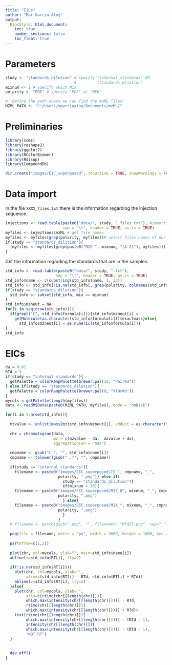 ```yaml
---
title: "EICs"
author: "Mar Garcia-Aloy"
output: 
  BiocStyle::html_document:
    toc: true
    number_sections: false
    toc_float: true
---
```


# Parameters

```r
study <- "standards_dilution" # specify "internal_standards" OR 
                              #         "standards_dilution"
mixnum <- 1 # specify which MIX
polarity <- "POS" # specify "POS" or "NEG"

#' Define the path where we can find the mzML files:
MZML_PATH <- "C:/Users/mgarciaaloy/Documents/mzML/"
```

# Preliminaries

```r
library(xcms)
library(reshape2)
library(ggplot2)
library(RColorBrewer)
library(Rdisop)
library(CompoundDb)

dir.create("images/EIC_superposed", recursive = TRUE, showWarnings = FALSE)
```

# Data import

In the file `XXXX_files.txt` there is the information regarding 
the injection sequence.

```r
injections <- read.table(paste0("data/", study, "_files.txt"), #import the file
                         sep = "\t", header = TRUE, as.is = TRUE)
myfiles <- injections$mzML # get file names
myfiles <- myfiles[grep(polarity, myfiles)]# select files names of our polarity
if(study == "standards_dilution"){
  (myfiles <- myfiles[grep(paste0("MIX ", mixnum, "[A-Z]"), myfiles)])
}
```

Get the information regarding the standards that are in the samples.

```r
std_info <- read.table(paste0("data/", study, ".txt"),
                      sep = "\t", header = TRUE, as.is = TRUE)
std_info$name <- c(substring(std_info$name, 1, 33))
std_info <- std_info[!is.na(std_info[, grep(polarity, colnames(std_info))]),]
if(study == "standards_dilution"){
  std_info <- subset(std_info, mix == mixnum)
}
std_info$mzneut = NA
for(i in seq(nrow(std_info))){
  if(grepl("C", std_info$formula[i])){std_info$mzneut[i] = 
    getMolecule(as.character(std_info$formula[i]))$exactmass}else{
      std_info$mzneut[i] = as.numeric(std_info$formula[i])}
}
std_info
```

# EICs

```r
da = 0.01
RTd = 5
if(study == "internal_standards"){
  getPalette = colorRampPalette(brewer.pal(12, "Paired"))
} else if(study == "standards_dilution"){
  getPalette = colorRampPalette(brewer.pal(9, "YlOrRd"))
}
mycols = getPalette(length(myfiles))  
data <- readMSData(paste0(MZML_PATH, myfiles), mode = "onDisk")

for(i in 1:nrow(std_info)){
  
  mzvalue <- unlist(mass2mz(std_info$mzneut[i], adduct = as.character(std_info[i, grep(polarity, colnames(std_info))])))
  
  chr = chromatogram(data, 
                     mz = c(mzvalue - da,  mzvalue + da),
                     aggregationFun = "max")
  
  cmpname <- gsub("L-", "", std_info$name[i])
  cmpname <- tolower(gsub(" .*", "", cmpname))
  
  if(study == "internal_standards"){ 
    filename <- paste0("images/EIC_superposed/IS_", cmpname, "_", 
                       polarity, ".png")} else if(
                         study == "standards_dilution"){
                         if(mixnum < 10){
    filename <- paste0("images/EIC_superposed/MIX_0", mixnum, "_", cmpname, "_", 
                       polarity, ".png") 
                         } else{
    filename <- paste0("images/EIC_superposed/MIX_", mixnum, "_", cmpname, "_", 
                       polarity, ".png") 
                         }
                       }
  # filename <- paste(gsub(".png", "", filename), "RTd25.png", sep="_")
  
  png(file = filename, units = "px", width = 3000, height = 1600, res = 300)
  
  par(mfrow=c(1,2))
  
  plot(chr, col=mycols, ylab="", main=std_info$name[i])
  abline(v=std_info$RT[i], lty=2)
  
  if(!is.na(std_info$RT[i])){
    plot(chr, col=mycols, ylab="",
         xlim=c(std_info$RT[i] - RTd, std_info$RT[i] + RTd))
    abline(v=std_info$RT[i], lty=2)
  }else{
    plot(chr, col=mycols, ylab="",
         xlim=c(rtime(chr[[length(chr)]])[
         which.max(intensity(chr[[length(chr)]]))] - RTd, 
         rtime(chr[[length(chr)]])[
         which.max(intensity(chr[[length(chr)]]))] + RTd))
    text(rtime(chr[[length(chr)]])[
         which.max(intensity(chr[[length(chr)]]))] - (RTd - 1), 
         intensity(chr[[length(chr)]])[
         which.max(intensity(chr[[length(chr)]]))] - (RTd - 1),
         "NOT RT")
  }
  
  
  dev.off()
}
```


